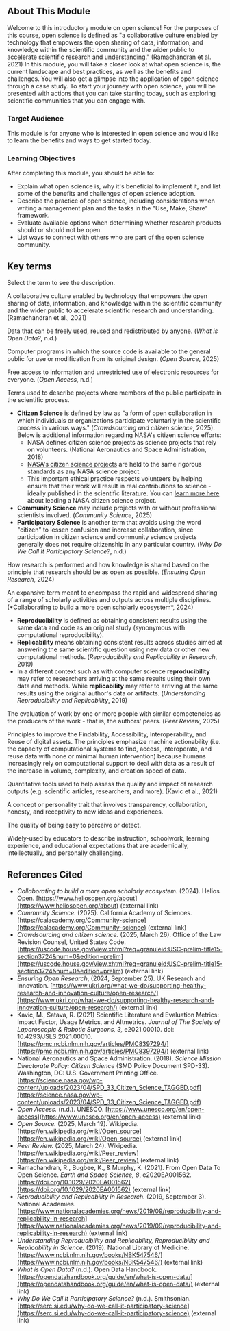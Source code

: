 <Banner title='OS101 Module 1: The Ethos of Open Science' subTitle='Welcome to The Ethos of Open Science' bgImage='./images/banners/Module1.png' bgColor='#d31e60' opacity='0.4'/>

## About This Module

Welcome to this introductory module on open science! For the purposes of this course, open science is defined as "a collaborative culture enabled by technology that empowers the open sharing of data, information, and knowledge within the scientific community and the wider public to accelerate scientific research and understanding." (Ramachandran et al. 2021) In this module, you will take a closer look at what open science is, the current landscape and best practices, as well as the benefits and challenges. You will also get a glimpse into the application of open science through a case study. To start your journey with open science, you will be presented with actions that you can take starting today, such as exploring scientific communities that you can engage with.

### Target Audience

This module is for anyone who is interested in open science and would like to learn the benefits and ways to get started today.

### Learning Objectives

After completing this module, you should be able to:

- Explain what open science is, why it's beneficial to implement it, and list some of the benefits and challenges of open science adoption.
- Describe the practice of open science, including considerations when writing a management plan and the tasks in the "Use, Make, Share" framework.
- Evaluate available options when determining whether research products should or should not be open.
- List ways to connect with others who are part of the open science community.

## Key terms

Select the term to see the description.

<Definitions>
    <Definition title='Open Science'>
        <p>A collaborative culture enabled by technology that empowers the open sharing of data, information, and knowledge within the scientific community and the wider public to accelerate scientific research and understanding. (Ramachandran et al., 2021)</p>
    </Definition>
    <Definition title='Open Data'>
        <p>Data that can be freely used, reused and redistributed by anyone. (<em>What is Open Data?</em>, n.d.)</p>
    </Definition>
    <Definition title='Open Source'>
        <p>Computer programs in which the source code is available to the general public for use or modification from its original design. (<em>Open Source</em>, 2025)</p>
    </Definition>
    <Definition title='Open Access'>
        <p>Free access to information and unrestricted use of electronic resources for everyone. (<em>Open Access</em>, n.d.)</p>
    </Definition>
    <Definition title='Citizen Science, Community Science, and Participatory Science'>
        <p>Terms used to describe projects where members of the public participate in the scientific process.</p>
        <ul>
        <li>
          <strong>Citizen Science</strong> is defined by law as "a form of open collaboration in which individuals or organizations participate voluntarily in the scientific process in various ways." (<em>Crowdsourcing and citizen science</em>, 2025). Below is additional information regarding NASA's citizen science efforts:
          <ul>
            <li>NASA defines citizen science projects as science projects that rely on volunteers. (National Aeronautics and Space Administration, 2018)</li>
            <li><a href="https://science.nasa.gov/citizen-science/">NASA's citizen science projects</a> are held to the same rigorous standards as any NASA science project.</li>
            <li>This important ethical practice respects volunteers by helping ensure that their work will result in real contributions to science - ideally published in the scientific literature. You can <a href="https://science.nasa.gov/citizen-science/resources/">learn more here</a> about leading a NASA citizen science project.</li>
          </ul>
        </li>
        <li><strong>Community Science</strong> may include projects with or without professional scientists involved. (<em>Community Science</em>, 2025) </li>
        <li><strong>Participatory Science</strong>  is another term that avoids using the word "citizen" to lessen confusion and increase collaboration, since participation in citizen science and community science projects generally does not require citizenship in any particular country. (<em>Why Do We Call It Participatory Science?</em>, n.d.) </li>
        </ul>
    </Definition>
    <Definition title='Open Research'>
        <p>How research is performed and how knowledge is shared based on the principle that research should be as open as possible. (<em>Ensuring Open Research</em>, 2024) </p>
    </Definition>
    <Definition title='Open Scholarship'>
        <p>An expansive term meant to encompass the rapid and widespread sharing of a range of scholarly activities and outputs across multiple disciplines. (*Collaborating to build a more open scholarly ecosystem*, 2024) </p>
    </Definition>
    <Definition title='Reproducibility and Replicability'>
        <ul>
          <li><strong>Reproducibility</strong> is defined as obtaining consistent results using the same data and code as an original study (synonymous with computational reproducibility). </li>
          <li><strong>Replicability</strong> means obtaining consistent results across studies aimed at answering the same scientific question using new data or other new computational methods. (<em>Reproducibility and Replicability in Research</em>, 2019)  </li>
          <li>In a different context such as with computer science  <strong>reproducibility</strong> may refer to researchers arriving at the same results using their own data and methods.  While <strong>replicability</strong> may refer to arriving at the same results using the original author's data or artifacts. (<em>Understanding Reproducibility and Replicability</em>, 2019)</li>
        </ul>
    </Definition>
    <Definition title='Peer Review'>
        <p>The evaluation of work by one or more people with similar competencies as the producers of the work - that is, the authors' peers. (<em>Peer Review</em>, 2025) </p>
    </Definition>
    <Definition title='FAIR Principles'>
        <p>Principles to improve the Findability, Accessibility, Interoperability, and Reuse of digital assets. The principles emphasize machine actionability (i.e. the capacity of computational systems to find, access, interoperate, and reuse data with none or minimal human intervention) because humans increasingly rely on computational support to deal with data as a result of the increase in volume, complexity, and creation speed of data.</p>
    </Definition>
    <Definition title='Metrics'>
        <p>Quantitative tools used to help assess the quality and impact of research outputs (e.g. scientific articles, researchers, and more). (Kavic et al., 2021) </p>
    </Definition>
    <Definition title='Openness'>
        <p>A concept or personality trait that involves transparency, collaboration, honesty, and receptivity to new ideas and experiences.</p>
    </Definition>
    <Definition title='Transparency'>
        <p>The quality of being easy to perceive or detect.</p>
    </Definition>
    <Definition title='Rigor'>
        <p>Widely-used by educators to describe instruction, schoolwork, learning experience, and educational expectations that are academically, intellectually, and personally challenging.</p>
    </Definition>
</Definitions> 


## References Cited

- *Collaborating to build a more open scholarly ecosystem.* (2024).  Helios Open. [https://www.heliosopen.org/about](https://www.heliosopen.org/about) (external link) 
- *Community Science.* (2025). California Academy of Sciences. [https://calacademy.org/Community-science](https://calacademy.org/Community-science) (external link)
- *Crowdsourcing and citizen science.* (2025, March 26). Office of the Law Revision Counsel, United States Code. [https://uscode.house.gov/view.xhtml?req=granuleid:USC-prelim-title15-section3724&num=0&edition=prelim](https://uscode.house.gov/view.xhtml?req=granuleid:USC-prelim-title15-section3724&num=0&edition=prelim) (external link)
- *Ensuring Open Research*, (2024, September 25). UK Research and Innovation. [https://www.ukri.org/what-we-do/supporting-healthy-research-and-innovation-culture/open-research/](https://www.ukri.org/what-we-do/supporting-healthy-research-and-innovation-culture/open-research/) (external link)
- Kavic, M., Satava, R. (2021) Scientific Literature and Evaluation Metrics: Impact Factor, Usage Metrics, and Altmetrics. *Journal of The Society of Laparoscopic & Robotic Surgeons, 3,* e2021.00010. doi: 10.4293/JSLS.2021.00010. [https://pmc.ncbi.nlm.nih.gov/articles/PMC8397294/](https://pmc.ncbi.nlm.nih.gov/articles/PMC8397294/) (external link)
- National Aeronautics and Space Administration. (2018). _Science Mission Directorate Policy: Citizen Science_ (SMD Policy Document SPD-33). Washington, DC: U.S. Government Printing Office. [https://science.nasa.gov/wp-content/uploads/2023/04/SPD_33_Citizen_Science_TAGGED.pdf](https://science.nasa.gov/wp-content/uploads/2023/04/SPD_33_Citizen_Science_TAGGED.pdf)
- *Open Access.* (n.d.). UNESCO. [https://www.unesco.org/en/open-access](https://www.unesco.org/en/open-access) (external link)
- *Open Source.* (2025, March 19). Wikipedia. [https://en.wikipedia.org/wiki/Open_source](https://en.wikipedia.org/wiki/Open_source) (external link)
- *Peer Review.* (2025, March 24). Wikipedia. [https://en.wikipedia.org/wiki/Peer_review](https://en.wikipedia.org/wiki/Peer_review) (external link)
- Ramachandran, R., Bugbee, K., & Murphy, K. (2021). From Open Data To Open Science. _Earth and Space Science, 8_, e2020EA001562. [https://doi.org/10.1029/2020EA001562](https://doi.org/10.1029/2020EA001562) (external link)
- *Reproducibility and Replicability in Research.* (2019, September 3). National Academies. [https://www.nationalacademies.org/news/2019/09/reproducibility-and-replicability-in-research](https://www.nationalacademies.org/news/2019/09/reproducibility-and-replicability-in-research) (external link)
- *Understanding Reproducibility and Replicability, Reproducibility and Replicability in Science.* (2019). National Library of Medicine. [https://www.ncbi.nlm.nih.gov/books/NBK547546/](https://www.ncbi.nlm.nih.gov/books/NBK547546/) (external link)
- *What is Open Data?* (n.d.). Open Data Handbook. [https://opendatahandbook.org/guide/en/what-is-open-data/](https://opendatahandbook.org/guide/en/what-is-open-data/) (external link)
- *Why Do We Call It Participatory Science?* (n.d.). Smithsonian. [https://serc.si.edu/why-do-we-call-it-participatory-science](https://serc.si.edu/why-do-we-call-it-participatory-science) (external link)

<CompletionDocked/>